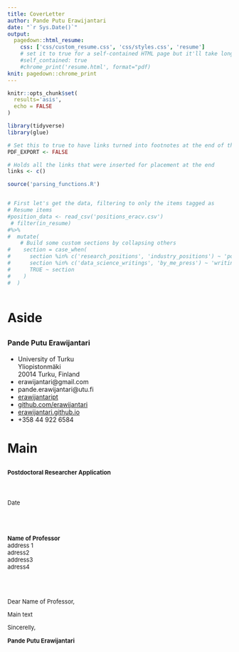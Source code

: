```yaml
---
title: CoverLetter
author: Pande Putu Erawijantari
date: "`r Sys.Date()`"
output:
  pagedown::html_resume:
    css: ['css/custom_resume.css', 'css/styles.css', 'resume']
    # set it to true for a self-contained HTML page but it'll take longer to render
    #self_contained: true
    #chrome_print('resume.html', format="pdf)
knit: pagedown::chrome_print
---
```



```r
knitr::opts_chunk$set(
  results='asis', 
  echo = FALSE
)

library(tidyverse)
library(glue)

# Set this to true to have links turned into footnotes at the end of the document
PDF_EXPORT <- FALSE

# Holds all the links that were inserted for placement at the end
links <- c()

source('parsing_functions.R')


# First let's get the data, filtering to only the items tagged as
# Resume items
#position_data <- read_csv('positions_eracv.csv') 
 # filter(in_resume) 
#%>% 
#  mutate(
    # Build some custom sections by collapsing others
#    section = case_when(
#      section %in% c('research_positions', 'industry_positions') ~ 'positions', 
#      section %in% c('data_science_writings', 'by_me_press') ~ 'writings',
#      TRUE ~ section
#    )
#  ) 



```

Aside
================================================================================
<font size=3>Pande Putu Erawijantari</font> {#contact}
--------------------------------------------------------------------------------

- <i class="fa fa-map-marker-alt"></i> 
University of Turku\
Yliopistonmäki\
20014 Turku, Finland\               
- <i class="fa fa-envelope"></i> erawijantari@gmail.com
- <i class="fa fa-envelope"></i> pande.erawijantari@utu.fi
- <i class="fa fa-twitter"></i> [erawijantaript](https://twitter.com/erawijantaript)
- <i class="fa fa-github"></i> [github.com/erawijantari](https://github.com/erawijantari)
- <i class="fa fa-link"></i> [erawijantari.github.io](https://erawijantari.github.io/)
- <i class="fa fa-phone"></i> +358 44 922 6584






Main
================================================================================

<font size=2>Postdoctoral Researcher Application</font> {#title}
--------------------------------------------------------------------------------

<br></br>
<font size=2.0>
Date\
<br></br>
<br></br>
**Name of Professor**\
address 1\
adress2\
address3\
adress4
<br></br>
<br></br>


Dear Name of Professor,

Main text


Sincerelly,

**Pande Putu Erawijantari**
</font>


